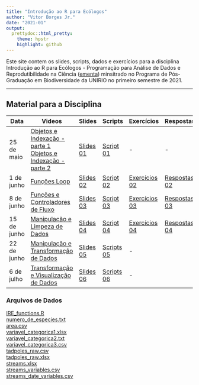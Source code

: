 ```yaml
---
title: "Introdução ao R para Ecólogos"
author: "Vitor Borges Jr."
date: "2021-01"
output:
  prettydoc::html_pretty:
    theme: hpstr
    highlight: github
---
```


Este site contem os slides, scripts, dados e exercícios para a disciplina Introdução ao R para Ecólogos - Programação para Análise de Dados e Reprodutibilidade na Ciência ([ementa](Ementa-IRE.html)) minsitrado no Programa de Pós-Graduação em Biodiversidade da UNIRIO no primeiro semestre de 2021.

___

## **Material para a Disciplina**

Data  | Videos | Slides | Scripts | Exercícios | Respostas
------------- |----------- | ------------- | ------------- | ------------- | -------------
25 de maio  | [Objetos e Indexação - parte 1](https://drive.google.com/file/d/1oMMfNGMG4e2frOIwDDOQ64tr5QsdXgdu/view?usp=sharing)<br/> [Objetos e Indexação - parte 2](https://drive.google.com/file/d/1evZ3CT6Z5vrnvry8_hWW1snQDTvYtTtI/view?usp=sharing) | [Slides 01](Slides/01-Introducao-ao-R-Objetos-e-Indexacao-Slides.html) | [Script 01](Scripts/01-Introducao-ao-R-parte1.R) | - | -
1 de junho  | [Funções Loop](https://drive.google.com/file/d/1HpYO862-jBfSu_thZmDpzUz1nVnFVeXC/view?usp=sharing) | [Slides 02](Slides/02-Introducao-ao-R-Funcoes-Loop.html) | [Script 02](Scripts/02-Introducao-ao-R-parte-2.R) | [Exercícios 02](Exercícios/02-Exercícios-Funções-Loop-e-Funções.Rmd) | [Respostas 02](Respostas/02-Exercícios-Funções-Loop-e-Funções-respostas.nb.html)         
8 de junho  | [Funções e Controladores de Fluxo](https://drive.google.com/file/d/1_qmp_OLflgqaKo557jHRURG1-L2Q7zsy/view?usp=sharing) | [Slides 03](Slides/03-Introducao-ao-R-Introducao-Escrita-de-Funcoes-slides.html) | [Script 03](Scripts/03-Introducao-R-Funcoes-Controladores-de-fluxo.R) | [Exercícios 03](Exercícios/03-Exercícios-Funcoes-Controladores_de_Fluxo.Rmd) | [Respostas 03](Respostas/03-Exercícios-Funcoes-Controladores-de-Fluxo-respostas.nb.html)
15 de junho  | [Manipulação e Limpeza de Dados ](https://drive.google.com/file/d/1vte8UQ9Sk9efiPbe7xjzvsu4hoCGcxzZ/view?usp=sharing) | [Slides 04](Slides/04-Manipulação-e-Limpeza-de-Dados-slides.html) | [Script 04](Scripts/04-Limpeza-e-Manipulação-de-Dados.R) | [Exercícios 04](Exercícios/04-Exercícios-de-Limpeza-e-Manipulação-de-Dados.Rmd) | [Respostas 04](Respostas/04-Exercícios-de-Limpeza-e-Manipulação-de-Dados-respostas.nb.html)
22 de junho | [Manipulação e Transformação de Dados](https://drive.google.com/file/d/1SoovW58cGxEys1XFRQ7tcq-f1PiF54cl/view) | [Slides 05](Slides/05-Manipulação-e-Transformação-de-Dados-slides.html) | [Scripts 05](Scripts/05-Manipulação-e-Transformação-de-Dados.R) | - 
6 de julho | [Transformação e Visualização de Dados]() | [Slides 06](Slides/06-Transformação-e-Visualização-de-Dados.html) | [Scripts 06](Scripts/06 -Transformação-e-Visualização-de-Dados.R) | - 

### Arquivos de Dados 

[IRE_functions.R](Slides/IRE_functions.R)\
[numero_de_especies.txt](Dados/numero_de_especies.txt)\
[area.csv](Dados/area.csv)\
[variavel_categorica1.xlsx](Dados/variavel_categorica1.xlsx)\
[variavel_categorica2.txt](Dados/variavel_categorica2.txt)\
[variavel_categorica3.csv](Dados/variavel_categorica3.csv)\
[tadpoles_raw.csv](Dados/tadpoles_raw.csv)\
[tadpoles_raw.xlsx](Dados/tadpoles_raw.xlsx)\
[streams.xlsx](Dados/streams.xlsx)\
[streams_variables.csv](Dados/streams_variables.csv)\
[streams_date_variables.csv](Dados/streams_date_variables.csv)\
